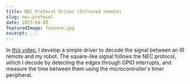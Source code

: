 ```yaml
---
title: NEC Protocol Driver (Infrared remote)
slug: nec-protocol
date: 2023-04-05
featuredImage: feature.jpg
excerpt: ...
---
```


In [this video](https://youtu.be/K7eHkij-wNY), I develop a simple driver to decode the signal between an IR remote and my robot. The square-like signal follows the NEC protocol, which I decode by detecting the edges through GPIO interrupts, and measure the time between them using the microcontroller's timer peripheral.
